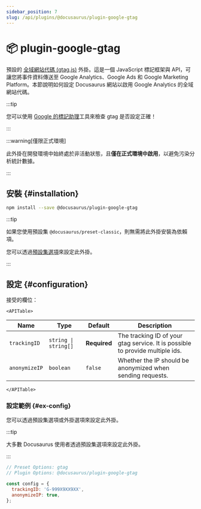 ```yaml
---
sidebar_position: 7
slug: /api/plugins/@docusaurus/plugin-google-gtag
---
```


# 📦 plugin-google-gtag


預設的 [全域網站代碼 (gtag.js)](https://developers.google.com/tag-platform/gtagjs) 外掛。這是一個 JavaScript 標記框架與 API，可讓您將事件資料傳送至 Google Analytics、Google Ads 和 Google Marketing Platform。本節說明如何設定 Docusaurus 網站以啟用 Google Analytics 的全域網站代碼。

:::tip

您可以使用 [Google 的標記助理](https://tagassistant.google.com/)工具來檢查 gtag 是否設定正確！

:::

:::warning[僅限正式環境]

此外掛在開發環境中始終處於非活動狀態，且**僅在正式環境中啟用**，以避免污染分析統計數據。

:::

## 安裝 {#installation}

```bash npm2yarn
npm install --save @docusaurus/plugin-google-gtag
```

:::tip

如果您使用預設集 `@docusaurus/preset-classic`，則無需將此外掛安裝為依賴項。

您可以透過[預設集選項](../../using-plugins.mdx#docusauruspreset-classic)來設定此外掛。

:::

## 設定 {#configuration}

接受的欄位：

```mdx-code-block
<APITable>
```

| Name | Type | Default | Description |
| --- | --- | --- | --- |
| `trackingID` | <code>string \| string[]</code> | **Required** | The tracking ID of your gtag service. It is possible to provide multiple ids. |
| `anonymizeIP` | `boolean` | `false` | Whether the IP should be anonymized when sending requests. |

```mdx-code-block
</APITable>
```

### 設定範例 {#ex-config}

您可以透過預設集選項或外掛選項來設定此外掛。

:::tip

大多數 Docusaurus 使用者透過預設集選項來設定此外掛。

:::

```js config-tabs
// Preset Options: gtag
// Plugin Options: @docusaurus/plugin-google-gtag

const config = {
  trackingID: 'G-999X9XX9XX',
  anonymizeIP: true,
};
```